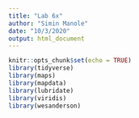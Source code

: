 ```yaml
---
title: "Lab 6x"
author: "Simin Manole"
date: "10/3/2020"
output: html_document
---
```


```r
knitr::opts_chunk$set(echo = TRUE)
library(tidyverse)
library(maps)
library(mapdata)
library(lubridate)
library(viridis)
library(wesanderson)
```

## 